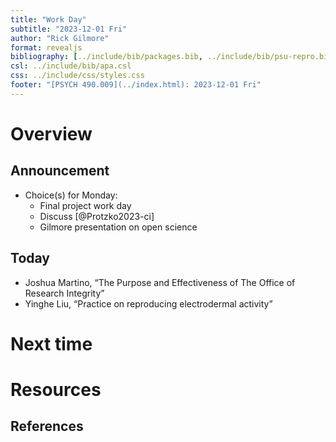 ```yaml
---
title: "Work Day"
subtitle: "2023-12-01 Fri"
author: "Rick Gilmore"
format: revealjs
bibliography: [../include/bib/packages.bib, ../include/bib/psu-repro.bib]
csl: ../include/bib/apa.csl
css: ../include/css/styles.css
footer: "[PSYCH 490.009](../index.html): 2023-12-01 Fri"
---
```


# Overview

## Announcement

- Choice(s) for Monday:
  - Final project work day
  - Discuss [@Protzko2023-ci]
  - Gilmore presentation on open science

## Today

- Joshua Martino, "The Purpose and Effectiveness of The Office of Research Integrity"
- Yinghe Liu, "Practice on reproducing electrodermal activity"

# Next time

# Resources

## References